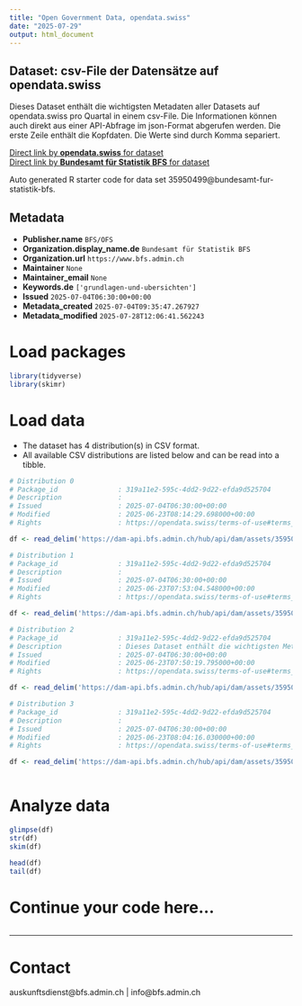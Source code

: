 ```yaml
---
title: "Open Government Data, opendata.swiss"
date: "2025-07-29"
output: html_document
---
```


## Dataset: csv-File der Datensätze auf opendata.swiss

Dieses Dataset enthält die wichtigsten Metadaten aller Datasets auf opendata.swiss pro Quartal in einem csv-File. Die Informationen können auch direkt aus einer API-Abfrage im json-Format abgerufen werden. Die erste Zeile enthält die Kopfdaten. Die Werte sind durch Komma separiert.

[Direct link by **opendata.swiss** for dataset](https://opendata.swiss/de/dataset/csv-file-der-datensatze-auf-opendata-swiss1)<br>
[Direct link by **Bundesamt für Statistik BFS** for dataset](https://www.bfs.admin.ch/asset/de/ts-d-00.02-OGD-03)

Auto generated R starter code for data set 35950499@bundesamt-fur-statistik-bfs.

## Metadata

- **Publisher.name** `BFS/OFS`
- **Organization.display_name.de** `Bundesamt für Statistik BFS`
- **Organization.url** `https://www.bfs.admin.ch`
- **Maintainer** `None`
- **Maintainer_email** `None`
- **Keywords.de** `['grundlagen-und-ubersichten']`
- **Issued** `2025-07-04T06:30:00+00:00`
- **Metadata_created** `2025-07-04T09:35:47.267927`
- **Metadata_modified** `2025-07-28T12:06:41.562243`


# Load packages

```r

library(tidyverse)
library(skimr)

```

# Load data

-   The dataset has 4 distribution(s) in CSV format.
-   All available CSV distributions are listed below and can be read into a tibble.

```r

# Distribution 0
# Package_id               : 319a11e2-595c-4dd2-9d22-efda9d525704
# Description              : 
# Issued                   : 2025-07-04T06:30:00+00:00
# Modified                 : 2025-06-23T08:14:29.698000+00:00
# Rights                   : https://opendata.swiss/terms-of-use#terms_open

df <- read_delim('https://dam-api.bfs.admin.ch/hub/api/dam/assets/35950505/master')

# Distribution 1
# Package_id               : 319a11e2-595c-4dd2-9d22-efda9d525704
# Description              : 
# Issued                   : 2025-07-04T06:30:00+00:00
# Modified                 : 2025-06-23T07:53:04.548000+00:00
# Rights                   : https://opendata.swiss/terms-of-use#terms_open

df <- read_delim('https://dam-api.bfs.admin.ch/hub/api/dam/assets/35950511/master')

# Distribution 2
# Package_id               : 319a11e2-595c-4dd2-9d22-efda9d525704
# Description              : Dieses Dataset enthält die wichtigsten Metadaten aller Datasets auf opendata.swiss pro Quartal in einem csv-File. Die Informationen können auch direkt aus einer API-Abfrage im json-Format abgerufen werden. Die erste Zeile enthält die Kopfdaten. Die Werte sind durch Komma separiert.
# Issued                   : 2025-07-04T06:30:00+00:00
# Modified                 : 2025-06-23T07:50:19.795000+00:00
# Rights                   : https://opendata.swiss/terms-of-use#terms_open

df <- read_delim('https://dam-api.bfs.admin.ch/hub/api/dam/assets/35950516/master')

# Distribution 3
# Package_id               : 319a11e2-595c-4dd2-9d22-efda9d525704
# Description              : 
# Issued                   : 2025-07-04T06:30:00+00:00
# Modified                 : 2025-06-23T08:04:16.030000+00:00
# Rights                   : https://opendata.swiss/terms-of-use#terms_open

df <- read_delim('https://dam-api.bfs.admin.ch/hub/api/dam/assets/35950508/master')



```

# Analyze data

```r

glimpse(df)
str(df)
skim(df)

head(df)
tail(df)

```

# Continue your code here...

```r

```

------------------------------------------------------------------------

# Contact

auskunftsdienst@bfs.admin.ch | info@bfs.admin.ch
